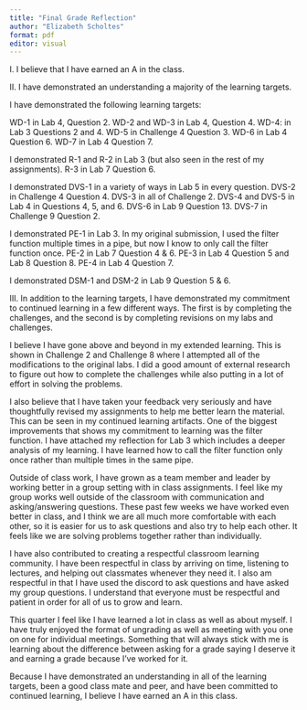 ```yaml
---
title: "Final Grade Reflection"
author: "Elizabeth Scholtes"
format: pdf
editor: visual
---
```


I. I believe that I have earned an A in the class.

II\. I have demonstrated an understanding a majority of the learning targets.

I have demonstrated the following learning targets:

WD-1 in Lab 4, Question 2. WD-2 and WD-3 in Lab 4, Question 4. WD-4: in Lab 3 Questions 2 and 4. WD-5 in Challenge 4 Question 3. WD-6 in Lab 4 Question 6. WD-7 in Lab 4 Question 7.

I demonstrated R-1 and R-2 in Lab 3 (but also seen in the rest of my assignments). R-3 in Lab 7 Question 6.

I demonstrated DVS-1 in a variety of ways in Lab 5 in every question. DVS-2 in Challenge 4 Question 4. DVS-3 in all of Challenge 2. DVS-4 and DVS-5 in Lab 4 in Questions 4, 5, and 6. DVS-6 in Lab 9 Question 13. DVS-7 in Challenge 9 Question 2.

I demonstrated PE-1 in Lab 3. In my original submission, I used the filter function multiple times in a pipe, but now I know to only call the filter function once. PE-2 in Lab 7 Question 4 & 6. PE-3 in Lab 4 Question 5 and Lab 8 Question 8. PE-4 in Lab 4 Question 7.

I demonstrated DSM-1 and DSM-2 in Lab 9 Question 5 & 6.

III\. In addition to the learning targets, I have demonstrated my commitment to continued learning in a few different ways. The first is by completing the challenges, and the second is by completing revisions on my labs and challenges.

I believe I have gone above and beyond in my extended learning. This is shown in Challenge 2 and Challenge 8 where I attempted all of the modifications to the original labs. I did a good amount of external research to figure out how to complete the challenges while also putting in a lot of effort in solving the problems.

I also believe that I have taken your feedback very seriously and have thoughtfully revised my assignments to help me better learn the material. This can be seen in my continued learning artifacts. One of the biggest improvements that shows my commitment to learning was the filter function. I have attached my reflection for Lab 3 which includes a deeper analysis of my learning. I have learned how to call the filter function only once rather than multiple times in the same pipe.

Outside of class work, I have grown as a team member and leader by working better in a group setting with in class assignments. I feel like my group works well outside of the classroom with communication and asking/answering questions. These past few weeks we have worked even better in class, and I think we are all much more comfortable with each other, so it is easier for us to ask questions and also try to help each other. It feels like we are solving problems together rather than individually.

I have also contributed to creating a respectful classroom learning community. I have been respectful in class by arriving on time, listening to lectures, and helping out classmates whenever they need it. I also am respectful in that I have used the discord to ask questions and have asked my group questions. I understand that everyone must be respectful and patient in order for all of us to grow and learn.

This quarter I feel like I have learned a lot in class as well as about myself. I have truly enjoyed the format of ungrading as well as meeting with you one on one for individual meetings. Something that will always stick with me is learning about the difference between asking for a grade saying I deserve it and earning a grade because I've worked for it.

Because I have demonstrated an understanding in all of the learning targets, been a good class mate and peer, and have been committed to continued learning, I believe I have earned an A in this class.
